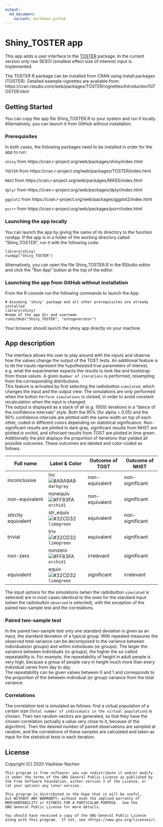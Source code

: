```yaml
---
output:
  md_document:
    variant: markdown_github
---
```


# Shiny_TOSTER app

This app adds a user interface to the [TOSTER](https://cran.r-project.org/web/packages/TOSTER/index.html) package. In the current version only raw SESOI (smallest effect size of interest) input is implemented.  

The TOSTER R package can be installed from CRAN using install.packages (TOSTER). Detailed example vignettes are available from: https://cran.rstudio.com/web/packages/TOSTER/vignettes/IntroductionToTOSTER.html


## Getting Started

You can copy the app file Shiny_TOSTER.R to your system and run it locally. Alternatively, you can launch it from GitHub without installation.   

### Prerequisites

In both cases, the following packages need to be installed in order for the app to run:

`shiny` from https://cran.r-project.org/web/packages/shiny/index.html  

`TOSTER` from https://cran.r-project.org/web/packages/TOSTER/index.html  

`MASS` from https://cran.r-project.org/web/packages/MASS/index.html  

`dplyr` from https://cran.r-project.org/web/packages/dplyr/index.html  

`ggplot2` from https://cran.r-project.org/web/packages/ggplot2/index.html  

`purrr` from https://cran.r-project.org/web/packages/purrr/index.html 

### Launching the app locally

You can launch the app by giving the name of its directory to the function runApp. If the app is in a folder of the working directory called "Shiny_TOSTER", run it with the following code:
```
library(shiny)
runApp("Shiny_TOSTER")
```
Alternatively, you can open the file Shiny_TOSTER.R in the RStudio editor and click the "Run App" button at the top of the editor.  

### Launching the app from GitHub without installation

From the R console run the following commands to launch the App:
```
# Assuming 'shiny' package and all other prerequisites are already installed 
library(shiny)     
#name of the app dir and username
runGitHub("Shiny_TOSTER", "ontogenerator")
```
Your browser should launch the shiny app directly on your machine.  

## App description

The interface allows the user to play around with the inputs and observe how the values change the output of the TOST tests.
An additional feature is to let the inputs represent the hypothesized true parameters of interest, e.g. what the experimenter expects the results to look like and bootstrap from those values. A given `Number of iterations` is performed, resampling from the corresponding distributions.  
This feature is activated by first selecting the radiobutton `simulated`, which changes the input and the output view.
The simulations are only performed when the button `Perform simulations` is clicked, in order to avoid constant recalculation when the input is changed.  
The output is displayed as a stack of all (e.g. 1000) iterations in a "dance of the confidence intervals" style. Both the 95% (for alpha = 0.05) and the 90% confidence intervals are plotted with the same width on top of each other, coded in different colors depending on statistical significance. Non-significant results are plotted in dark gray, significant results from NHST are plotted in orchid, and sifniciant results from TOST are plotted in lime green. Additionally the plot displays the proportion of iterations that yielded all possible outcomes. These outcomes are labeled and color-coded as follows:

Full name          |Label & Color     | Outcome of TOST | Outcome of NHST |
-------------------|------------------|-----------------|-----------------|
inconclusive       |inc ![#A9A9A9](https://placehold.it/15/A9A9A9/000000?text=+) `darkgray` |non-equivalent|non-significant|
non-equivalent     |nonequiv ![#FF83FA](https://placehold.it/15/FF83FA/000000?text=+) `orchid1` |non-equivalent|significant|
stirctly equivalent|str_equiv ![#32CD32](https://placehold.it/15/32CD32/000000?text=+) `limegreen` |equivalent|non-significant|
trivial            |triv ![#32CD32](https://placehold.it/15/32CD32/000000?text=+) `limegreen` |equivalent|significant|
non-zero           |nonzero ![#FF83FA](https://placehold.it/15/FF83FA/000000?text=+) `orchid1` |irrelevant|significant|
equivalent         |equiv ![#32CD32](https://placehold.it/15/32CD32/000000?text=+) `limegreen` |significant|irrelevant|


The input options for the simulations (when the radiobutton `simulated` is selected) are in most cases identical to the ones for the standard input (when the radiobutton `observed` is selected), with the exception of the paired two-sample test and the correlations.  

### Paired two-sample test

In the paired two-sample test only one standard deviation is given as an input, the standard deviation of a typical group.
With repeated measures the observed total variance can be decomposed to the variance between individuals(or groups) and within individuals (or groups). The larger the variance between individuals (or groups), the higher the so-called repeatability is. For example, the repeatability of height in adult people is very high, because a group of people vary in height much more than every individual varies from day to day.  
The repeatability can be given values between 0 and 1 and corresponds to the proportion of the between-individual (or group) variance from the total variance.  

### Correlations

The correlation test is simulated as follows: first a virtual population of a certain size (`Total number of individuals in the virtual population`) is chosen. Then two random vectors are generated, so that they have the chosen correlation (actually a value very close to it, because of the algorithm). Then the desired number of paired observations are sampled at random, and the correlations of these samples are calculated and taken as input for the statistical tests in each iteration.  

## License

Copyright (C) 2020 Vladislav Nachev  

    This program is free software: you can redistribute it and/or modify
    it under the terms of the GNU General Public License as published by
    the Free Software Foundation, either version 3 of the License, or
    (at your option) any later version.  

    This program is distributed in the hope that it will be useful,
    but WITHOUT ANY WARRANTY; without even the implied warranty of
    MERCHANTABILITY or FITNESS FOR A PARTICULAR PURPOSE.  See the
    GNU General Public License for more details.  

    You should have received a copy of the GNU General Public License
    along with this program.  If not, see <https://www.gnu.org/licenses/>.  